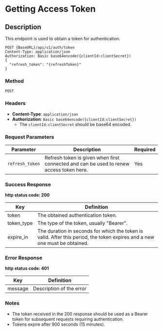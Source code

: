 # Getting Access Token

## Description
This endpoint is used to obtain a token for authentication.



```http
POST {BaseURL}/api/v1/auth/token
Content-Type: application/json
Authorization: Basic base64encode({clientId:clientSecret})
{
  "refresh_token": "{refreshToken}"
}
```

### Method 
`POST`

### Headers

- **Content-Type**: `application/json`
- **Authorization**: `Basic base64encode({clientId:clientSecret})`
  - The `clientId:clientSecret` should be base64 encoded.

### Request Parameters

| Parameter   | Description                  | Required |
|-------------|------------------------------|----------|
| `refresh_token`| Refresh token is given when first connected and can be used to renew access token here.  | Yes      |

### Success Response
**http status code: 200**

| Key         | Definition                                                                                                                     |
|-------------|--------------------------------------------------------------------------------------------------------------------------------|
| token       | The obtained authentication token.                                                                                             |
| token_type  | The type of the token, usually "Bearer".                                                                                     |
| expire_in   | The duration in seconds for which the token is valid. After this period, the token expires and a new one must be obtained.  |

### Error Response 
**http status code: 401**

| Key               | Definition                                                                                  |
|-------------------|---------------------------------------------------------------------------------------------|
| message           | Description of the error                                           |

### Notes
- The token received in the 200 response should be used as a Bearer token for subsequent requests requiring authentication.
- Tokens expire after 900 seconds (15 minutes).

